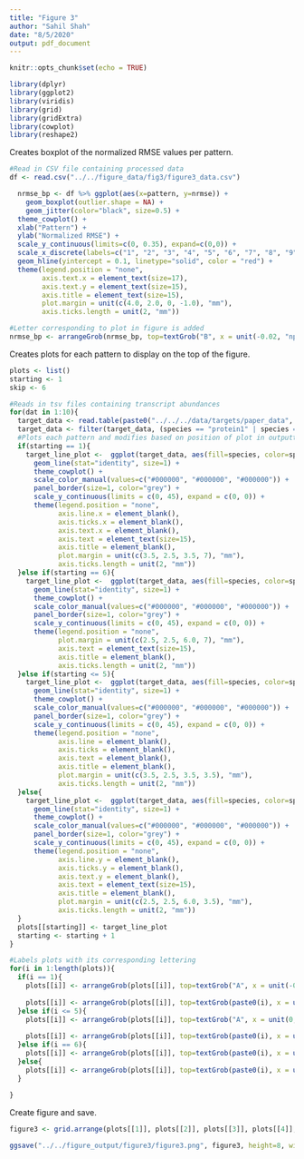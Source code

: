 ```yaml
---
title: "Figure 3"
author: "Sahil Shah"
date: "8/5/2020"
output: pdf_document
---
```


```r
knitr::opts_chunk$set(echo = TRUE)

library(dplyr)
library(ggplot2)
library(viridis)
library(grid)
library(gridExtra)
library(cowplot)
library(reshape2)
```

Creates boxplot of the normalized RMSE values per pattern.

```r

#Read in CSV file containing processed data
df <- read.csv("../../figure_data/fig3/figure3_data.csv")

  nrmse_bp <- df %>% ggplot(aes(x=pattern, y=nrmse)) + 
    geom_boxplot(outlier.shape = NA) + 
    geom_jitter(color="black", size=0.5) + 
  theme_cowplot() +
  xlab("Pattern") +
  ylab("Normalized RMSE") +
  scale_y_continuous(limits=c(0, 0.35), expand=c(0,0)) +
  scale_x_discrete(labels=c("1", "2", "3", "4", "5", "6", "7", "8", "9", "10")) +
  geom_hline(yintercept = 0.1, linetype="solid", color = "red") +
  theme(legend.position = "none",
        axis.text.x = element_text(size=17),
        axis.text.y = element_text(size=15),
        axis.title = element_text(size=15),
        plot.margin = unit(c(4.0, 2.0, 0, -1.0), "mm"),
        axis.ticks.length = unit(2, "mm"))

#Letter corresponding to plot in figure is added
nrmse_bp <- arrangeGrob(nrmse_bp, top=textGrob("B", x = unit(-0.02, "npc"), y=unit(1.0, "npc"), just=c("left","top"), gp=gpar(col="black", font="bold", fontsize=20, fontfamily="Arial")))
```

Creates plots for each pattern to display on the top of the figure.

```r

plots <- list()
starting <- 1
skip <- 6

#Reads in tsv files containing transcript abundances
for(dat in 1:10){
  target_data <- read.table(paste0("../../../data/targets/paper_data", dat, "_arrange1.tsv"), header=TRUE)
  target_data <- filter(target_data, (species == "protein1" | species == "protein2" | species == "protein3") & time != 301)
  #Plots each pattern and modifies based on position of plot in outputted figure
  if(starting == 1){
    target_line_plot <-  ggplot(target_data, aes(fill=species, color=species, size=species, x=time, y=transcript)) +
      geom_line(stat="identity", size=1) + 
      theme_cowplot() + 
      scale_color_manual(values=c("#000000", "#000000", "#000000")) +
      panel_border(size=1, color="grey") +
      scale_y_continuous(limits = c(0, 45), expand = c(0, 0)) +
      theme(legend.position = "none",
            axis.line.x = element_blank(),
            axis.ticks.x = element_blank(),
            axis.text.x = element_blank(),
            axis.text = element_text(size=15),
            axis.title = element_blank(),
            plot.margin = unit(c(3.5, 2.5, 3.5, 7), "mm"),
            axis.ticks.length = unit(2, "mm"))
  }else if(starting == 6){
    target_line_plot <-  ggplot(target_data, aes(fill=species, color=species, size=species, x=time, y=transcript)) +
      geom_line(stat="identity", size=1) + 
      theme_cowplot() + 
      scale_color_manual(values=c("#000000", "#000000", "#000000")) + 
      panel_border(size=1, color="grey") + 
      scale_y_continuous(limits = c(0, 45), expand = c(0, 0)) +
      theme(legend.position = "none",
            plot.margin = unit(c(2.5, 2.5, 6.0, 7), "mm"),
            axis.text = element_text(size=15),
            axis.title = element_blank(),
            axis.ticks.length = unit(2, "mm"))
  }else if(starting <= 5){
    target_line_plot <-  ggplot(target_data, aes(fill=species, color=species, size=species, x=time, y=transcript)) +
      geom_line(stat="identity", size=1) + 
      theme_cowplot() + 
      scale_color_manual(values=c("#000000", "#000000", "#000000")) + 
      panel_border(size=1, color="grey") + 
      scale_y_continuous(limits = c(0, 45), expand = c(0, 0)) +
      theme(legend.position = "none",
            axis.line = element_blank(),
            axis.ticks = element_blank(), 
            axis.text = element_blank(),
            axis.title = element_blank(),
            plot.margin = unit(c(3.5, 2.5, 3.5, 3.5), "mm"),
            axis.ticks.length = unit(2, "mm"))
  }else{
    target_line_plot <-  ggplot(target_data, aes(fill=species, color=species, size=species, x=time, y=transcript)) +
      geom_line(stat="identity", size=1) + 
      theme_cowplot() + 
      scale_color_manual(values=c("#000000", "#000000", "#000000")) + 
      panel_border(size=1, color="grey") + 
      scale_y_continuous(limits = c(0, 45), expand = c(0, 0)) +
      theme(legend.position = "none",
            axis.line.y = element_blank(),
            axis.ticks.y = element_blank(), 
            axis.text.y = element_blank(),
            axis.text = element_text(size=15),
            axis.title = element_blank(),
            plot.margin = unit(c(2.5, 2.5, 6.0, 3.5), "mm"),
            axis.ticks.length = unit(2, "mm"))
  }
  plots[[starting]] <- target_line_plot
  starting <- starting + 1
}

#Labels plots with its corresponding lettering
for(i in 1:length(plots)){
  if(i == 1){
    plots[[i]] <- arrangeGrob(plots[[i]], top=textGrob("A", x = unit(-0.08, "npc"), y=unit(0.8, "npc"), just=c("left","top"), gp=gpar(col="black", font="bold", fontsize=20, fontfamily="Arial")))
    
    plots[[i]] <- arrangeGrob(plots[[i]], top=textGrob(paste0(i), x = unit(0.3, "npc"), y=unit(-2.25, "npc"), just=c("left","top"), gp=gpar(col="black", font="bold", fontsize=17, fontfamily="Arial")))
  }else if(i <= 5){
    plots[[i]] <- arrangeGrob(plots[[i]], top=textGrob("A", x = unit(0, "npc"), y=unit(0.4, "npc"), just=c("left","top"), gp=gpar(col="white", font="bold", fontsize=20, fontfamily="Arial")))
    
    plots[[i]] <- arrangeGrob(plots[[i]], top=textGrob(paste0(i), x = unit(0.15, "npc"), y=unit(-2.25, "npc"), just=c("left","top"), gp=gpar(col="black", font="bold", fontsize=17, fontfamily="Arial")))
  }else if(i == 6){
    plots[[i]] <- arrangeGrob(plots[[i]], top=textGrob(paste0(i), x = unit(0.3, "npc"), y=unit(-1.0, "npc"), just=c("left","top"), gp=gpar(col="black", font="bold", fontsize=17, fontfamily="Arial")))
  }else{
    plots[[i]] <- arrangeGrob(plots[[i]], top=textGrob(paste0(i), x = unit(0.15, "npc"), y=unit(-1.0, "npc"), just=c("left","top"), gp=gpar(col="black", font="bold", fontsize=17, fontfamily="Arial")))
  }
  
}

```

Create figure and save.

```r

figure3 <- grid.arrange(plots[[1]], plots[[2]], plots[[3]], plots[[4]], plots[[5]], plots[[6]], plots[[7]], plots[[8]], plots[[9]], plots[[10]], nrmse_bp, layout_matrix=rbind(c(1,2,3,4,5), c(6,7,8,9,10), c(11)), widths=c(2.6,2.2,2.2,2.2,2.2), bottom=textGrob("Time (s)", gp=gpar(fontsize=15, fontfamily="Arial"), vjust=-19, hjust=0.1), left=textGrob("Target transcript abundance", rot=90, gp=gpar(fontsize=15, fontfamily="Arial"), vjust=2.0, hjust=-0.03))

ggsave("../../figure_output/figure3/figure3.png", figure3, height=8, width=12, limitsize=FALSE, units="in")

```

